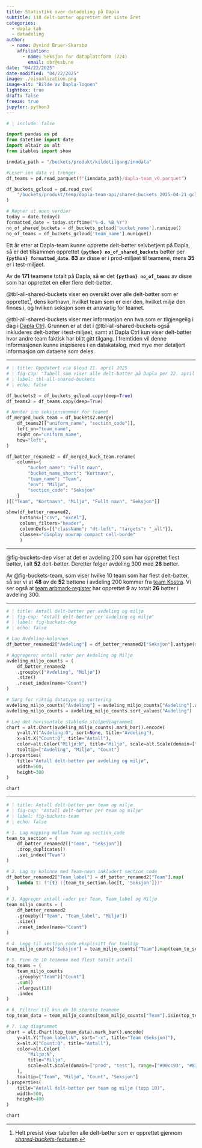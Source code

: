```yaml
---
title: Statistikk over datadeling på Dapla
subtitle: 118 delt-bøtter opprettet det siste året
categories:
  - dapla lab
  - datadeling
author:
  - name: Øyvind Bruer-Skarsbø
    affiliation: 
      - name: Seksjon for dataplattform (724)
        email: obr@ssb.no
date: "04/22/2025"
date-modified: "04/22/2025"
image: ./visualization.png
image-alt: "Bilde av Dapla-logoen"
lightbox: true
draft: false
freeze: true
jupyter: python3
---
```


```python
# | include: false

import pandas as pd
from datetime import date
import altair as alt
from itables import show

inndata_path = "/buckets/produkt/kildetilgang/inndata"

#Leser inn data vi trenger
df_teams = pd.read_parquet(f"{inndata_path}/dapla-team_v0.parquet")

df_buckets_gcloud = pd.read_csv(
    "/buckets/produkt/temp/dapla-team-api/shared-buckets_2025-04-21_gcloud.csv"
)

# Regner ut noen verdier
today = date.today()
formatted_date = today.strftime("%-d. %B %Y")
no_of_shared_buckets = df_buckets_gcloud['bucket_name'].nunique()
no_of_teams = df_buckets_gcloud['team_name'].nunique()
```

Ett år etter at Dapla-team kunne opprette delt-bøtter selvbetjent på Dapla, så er det tilsammen opprettet **`{python} no_of_shared_buckets`** bøtter per **`{python} formatted_date`**. **83** av disse er i prod-miljøet til teamene, mens **35** er i test-miljøet.

Av de **171** teamene totalt på Dapla, så er det **`{python} no_of_teams`** av disse som har opprettet en eller flere delt-bøtter. 

@tbl-all-shared-buckets viser en oversikt over alle delt-bøtter som er opprettet^[Helt presist viser tabellen alle delt-bøtter som er opprettet gjennom [*shared-buckets*-featuren](../../../statistikkere/deling-av-data.qmd#opprettelse-av-bøtte).], dens kortnavn, hvilket team som er eier den, hvilket miljø den finnes i, og hvilken seksjon som er ansvarlig for teamet. 

@tbl-all-shared-buckets viser mer informasjon enn hva som er tilgjengelig i dag i [Dapla Ctrl](https://dapla-ctrl.intern.ssb.no/). Grunnen er at det i @tbl-all-shared-buckets også inkluderes delt-bøtter i test-miljøet, samt at Dapla Ctrl kun viser delt-bøtter hvor andre team faktisk har blitt gitt tilgang. I fremtiden vil denne informasjonen kunne inspiseres i en datakatalog, med mye mer detaljert informasjon om dataene som deles. 

---

::: {.column-page}


```python
# | title: Oppdatert via Gloud 21. april 2025
# | fig-cap: "Tabell som viser alle delt-bøtter på Dapla per 22. april 2025"
# | label: tbl-all-shared-buckets
# | echo: false

df_buckets2 = df_buckets_gcloud.copy(deep=True)
df_teams2 = df_teams.copy(deep=True)

# Henter inn seksjonsnummer for teamet
df_merged_buck_team = df_buckets2.merge(
    df_teams2[["uniform_name", "section_code"]],
    left_on="team_name",
    right_on="uniform_name",
    how="left",
)

df_bøtter_renamed2 = df_merged_buck_team.rename(
    columns={
        "bucket_name": "Fullt navn",
        "bucket_name_short": "Kortnavn",
        "team_name": "Team",
        "env": "Miljø",
        "section_code": "Seksjon"
    }
)[["Team", "Kortnavn", "Miljø", "Fullt navn", "Seksjon"]]

show(df_bøtter_renamed2,
     buttons=["csv", "excel"],
     column_filters="header",
     columnDefs=[{"className": "dt-left", "targets": "_all"}],
     classes="display nowrap compact cell-borde"
     )
```

:::
---

 @fig-buckets-dep viser at det er avdeling 200 som har opprettet flest bøtter, i alt **52** delt-bøtter. Deretter følger avdeling 300 med **26** bøtter. 
 
 Av @fig-buckets-team, som viser hvilke 10 team som har flest delt-bøtter, så ser vi at **48** av de **52** bøttene i avdeling 200 kommer fra [team Kostra](https://dapla-ctrl.intern.ssb.no/kostra). Vi ser også at [team arbmark-register](https://dapla-ctrl.intern.ssb.no/arbmark-register) har opprettet **9** av totalt **26** bøtter i avdeling 300. 

---

```python
# | title: Antall delt-bøtter per avdeling og miljø
# | fig-cap: "Antall delt-bøtter per avdeling og miljø"
# | label: fig-buckets-dep
# | echo: false

# Lag Avdeling-kolonnen
df_bøtter_renamed2["Avdeling"] = df_bøtter_renamed2["Seksjon"].astype(str).str[0] + "00"

# Aggregerer antall rader per Avdeling og Miljø
avdeling_miljo_counts = (
    df_bøtter_renamed2
    .groupby(["Avdeling", "Miljø"])
    .size()
    .reset_index(name="Count")
)

# Sørg for riktig datatype og sortering
avdeling_miljo_counts["Avdeling"] = avdeling_miljo_counts["Avdeling"].astype(int)
avdeling_miljo_counts = avdeling_miljo_counts.sort_values("Avdeling")

# Lag det horisontale stablede stolpediagrammet
chart = alt.Chart(avdeling_miljo_counts).mark_bar().encode(
    y=alt.Y("Avdeling:O", sort=None, title="Avdeling"),
    x=alt.X("Count:Q", title="Antall"),
    color=alt.Color("Miljø:N", title="Miljø", scale=alt.Scale(domain=["prod", "test"], range=["#90cc93", "#83c1e9"])),
    tooltip=["Avdeling", "Miljø", "Count"]
).properties(
    title="Antall delt-bøtter per avdeling og miljø",
    width=500,
    height=300
)

chart

```

---



```python
# | title: Antall delt-bøtter per team og miljø
# | fig-cap: "Antall delt-bøtter per team og miljø"
# | label: fig-buckets-team
# | echo: false

# 1. Lag mapping mellom Team og section_code
team_to_section = (
    df_bøtter_renamed2[["Team", "Seksjon"]]
    .drop_duplicates()
    .set_index("Team")
)

# 2. Lag ny kolonne med Team-navn inkludert section_code
df_bøtter_renamed2["Team_label"] = df_bøtter_renamed2["Team"].map(
    lambda t: f"{t} ({team_to_section.loc[t, 'Seksjon']})"
)

# 3. Aggreger antall rader per Team, Team_label og Miljø
team_miljo_counts = (
    df_bøtter_renamed2
    .groupby(["Team", "Team_label", "Miljø"])
    .size()
    .reset_index(name="Count")
)

# 4. Legg til section_code eksplisitt for tooltip
team_miljo_counts["Seksjon"] = team_miljo_counts["Team"].map(team_to_section["Seksjon"])

# 5. Finn de 10 teamene med flest totalt antall
top_teams = (
    team_miljo_counts
    .groupby("Team")["Count"]
    .sum()
    .nlargest(10)
    .index
)

# 6. Filtrer til kun de 10 største teamene
top_team_data = team_miljo_counts[team_miljo_counts["Team"].isin(top_teams)]

# 7. Lag diagrammet
chart = alt.Chart(top_team_data).mark_bar().encode(
    y=alt.Y("Team_label:N", sort="-x", title="Team (Seksjon)"),
    x=alt.X("Count:Q", title="Antall"),
    color=alt.Color(
        "Miljø:N",
        title="Miljø",
        scale=alt.Scale(domain=["prod", "test"], range=["#90cc93", "#83c1e9"])
    ),
    tooltip=["Team", "Miljø", "Count", "Seksjon"]
).properties(
    title="Antall delt-bøtter per team og miljø (topp 10)",
    width=500,
    height=400
)

chart
```
